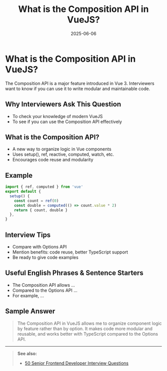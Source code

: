 ﻿---
title: 'What is the Composition API in VueJS?'
date: '2025-06-06'
tags: ['interview', 'vuejs', 'composition api']
draft: false
summary: 'A practical guide to the Composition API in VueJS, with examples and interview tips.'
authors: ['default']
layout: PostSimple
---

# What is the Composition API in VueJS?

The Composition API is a major feature introduced in Vue 3. Interviewers want to know if you can use it to write modular and maintainable code.

## Why Interviewers Ask This Question

- To check your knowledge of modern VueJS
- To see if you can use the Composition API effectively

## What is the Composition API?

- A new way to organize logic in Vue components
- Uses setup(), ref, reactive, computed, watch, etc.
- Encourages code reuse and modularity

## Example

```js
import { ref, computed } from 'vue'
export default {
  setup() {
    const count = ref(0)
    const double = computed(() => count.value * 2)
    return { count, double }
  },
}
```

## Interview Tips

- Compare with Options API
- Mention benefits: code reuse, better TypeScript support
- Be ready to give code examples

## Useful English Phrases & Sentence Starters

- The Composition API allows ...
- Compared to the Options API ...
- For example, ...

## Sample Answer

> The Composition API in VueJS allows me to organize component logic by feature rather than by option. It makes code more modular and reusable, and works better with TypeScript compared to the Options API.

---

> **See also:**
>
> - [50 Senior Frontend Developer Interview Questions](./50-frontend-senior-interview-questions)
